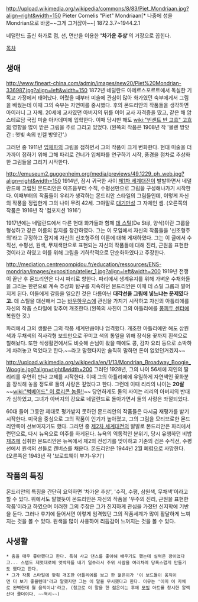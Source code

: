 http://upload.wikimedia.org/wikipedia/commons/8/83/Piet_Mondriaan.jpg?align=right&width=150 Pieter Cornelis "Piet" Mondriaan[* 나중에 성을 Mondrian으로 바꿈~~그게 그거잖아~~]
1872.3.7~1944.2.1

네덜란드 출신 화가로 점, 선, 면만을 이용한 ''''차가운 추상''''의 거장으로 꼽힌다.

[[목차]]


== 생애 ==
http://www.fineart-china.com/admin/images/new20/Piet%20Mondrian-336987.jpg?align=left&width=150 1872년 네덜란드 아메르스포르트에서 독실한 기독교 가정에서 태어났다. 어렸을 때부터 미술에 관심이 많아 화가였던 숙부에게서 그림을 배웠는데 이때 그의 숙부는 자연미를 중시했다. 후의 몬드리안의 작품들을 생각하면 아이러니 그 자체. 20세에 교사였던 아버지의 뒤를 이어 교사 자격증을 땄고, 같은 해 암스테르담 국립 미술 아카데미에 입학한다. 이때 당시만 해도 [[wiki:"빈센트 반 고흐" 고흐]]의 영향을 많이 받은 그림을 주로 그리고 있었다.
(왼쪽의 작품은 1908년 작 '몰렌 방앗간 : 햇빛 속의 빈켈 방앗간'.)

그러던 중 1911년 [[입체파]]의 그림을 접하면서 그의 작품이 크게 변화한다. 현대 미술을 더 가까이 접하기 위해 그해 파리로 건너가 입체파를 연구하기 시작, 풍경을 점차로 추상화한 그림들을 그리기 시작한다.

http://emuseum2.guggenheim.org/media/previews/49.1229_ph_web.jpg?align=right&width=150 1914년, 잠시 귀국한 사이 [[제1차 세계대전]]이 발발하면서 네덜란드에 고립된 몬드리안은 이즈음부터 수직, 수평선만으로 그림을 구성해나가기 시작한다. 이때부터의 작품들이 우리가 생각하는 몬드리안 스타일의 그림들인데, 이렇게 자신의 작풍을 정립한게 그의 나이 무려 42세. 그야말로 [[대기만성]] 그 자체인 셈.
(오른쪽의 작품은 1916년 작 '컴포지션 1916')

1917년에는 네덜란드에서 다른 현대 화가들과 함께 [[데 스틸]](De Stijl, 양식)이란 그룹을 형성하고 같은 이름의 잡지를 창간하였다. 그는 이 모임에서 자신의 작품들을 '신조형주의'라고 규정하고 잡지에 자신의 신조형주의 이론에 대해 게재하였다. 그는 이 글에서 수직선, 수평선, 원색, 무채색만으로 표현되는 자신의 작품들에 대해 진리, 근원을 표현한 것이라고 하였고 이를 위해 그림을 기하학적으로 단순화하였다고 주장한다.

http://mediation.centrepompidou.fr/education/ressources/ENS-mondrian/images/exposition/atelier_1.jpg?align=left&width=200 1919년 전쟁이 끝난 후 몬드리안은 다시 파리로 향한다. 파리에서 생계유지를 위해 가벼운 수채화들을 그리는 한편으로 계속 추상화 탐구를 지속하던 몬드리안은 이때 데 스틸 그룹과 멀어지게 된다. 이들에게 갈등을 일으킨 것은 다름아닌 '''대각선을 그림에 넣느냐는 문제였다고.''' 데 스틸을 대신해서 그는 [[바우하우스]]에 관심을 가지기 시작하고 자신의 아틀리에를 자신의 작품 스타일에 맞추어 개조한다.(왼쪽의 사진이 그의 아틀리에를 [[퐁피두 센터]]에 복원한 것.)

파리에서 그의 생활은 그의 작품 세계만큼이나 엄격했다. 개조한 아틀리에만 해도 삼원색과 무채색의 직사각형 보드만으로 꾸미고 색의 통일을 위해 장식용 꽃까지 흰색으로 칠해놨다. 또한 식생활면에서도 비슷해 손님이 왔을 때에도 콩, 감자 요리 등으로 소박하게 차려놓고 먹었다고 한다.~~라고 말했다지만 솔직히 말하면 돈이 없었던거겠지~~

http://upload.wikimedia.org/wikipedia/en/1/13/Mondrian_Broadway_Boogie_Woogie.jpg?align=right&width=200 그러던 1928년, 그의 나이 56세에 지인의 딸 리리를 우연히 만나 교제를 시작한다. 이때 그의 아틀리에에 유일하게 자연색인 꽃화분을 장식해 놓을 정도로 둘의 사랑은 깊었다고 한다. 그런데 이때 리리의 나이는 '''20살'''~~[[wiki:"벅베어드" 이 로리콘 놈들!!]]~~ 당연하게도 둘의 사이는 리리의 아버지의 반대가 심하였고, 그녀가 아버지의 강요로 네덜란드로 돌아가면서 둘의 사랑은 좌절되었다.

60대 들어 그동안 제대로 평가받지 못하던 몬드리안의 작품들은 다시금 재평가를 받기 시작한다. 미국을 중심으로 그의 작품이 인기가 높아졌고, 그의 그림을 모티브로한 몬드리안룩이 선보여지기도 했다. 그러던 중 [[제2차 세계대전]]의 발발로 몬드리안은 파리에서 런던으로, 다시 뉴욕으로 이주를 하게된다. 뉴욕의 역동적인 분위기, 당시 유행하던 비밥 [[재즈]]에 심취한 몬드리안은 뉴욕에서 제2의 전성기를 맞이하고 기존의 검은 수직선, 수평선에서 원색의 선들로 캔버스를 채운다. 몬드리안은 1944년 2월 폐렴으로 사망한다.
(오른쪽은 1943년 작 '브로드웨이 부기-우기')

== 작품의 특징 ==
몬드리안의 특징을 간단히 요약하면 '차가운 추상', '수직, 수평, 삼원색, 무채색'이라고 할 수 있다. 위에서도 말했듯이 몬드리안은 자신의 작품을 '우주의 진리, 근원을 표현한 작품'이라고 하였으며 이러한 그의 주장은 그가 진지하게 관심을 가졌던 신지학에 기반을 둔다. 그러나 후기에 들어서면 이렇게 엄격했던 그의 작품세계가 많이 활달하게 느껴지는 것을 볼 수 있다. 원색을 많이 사용하여 리듬감이 느껴지는 것을 볼 수 있다.

== 사생활 ==
 * 춤을 매우 좋아했다고 한다. 특히 사교 댄스를 좋아해 배우기도 했는데 실력은 꽝이었다고... 스텝도 제멋대로에 엇박자를 내기 일쑤라서 주위 사람을 여러차례 당혹스럽게 만들기도 했다고 한다.
 * 그가 작품 스타일에 맞춰 개조한 아틀리에를 보고 한 젊은이가 '이 보드들이 움직이면 더 보기 좋을텐데'라고 말했지만 그는 이 말을 무시했다고 한다. 이유는 '이미 이 자체로 완벽한데 뭘 움직이냐'라고. (참고로 이 말을 한 젊은이는 후에 [[모빌]] 아트를 창시한 알렉산더 콜더이다. ~~역시~~)

